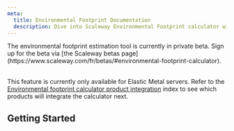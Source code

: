 ```yaml
---
meta:
  title: Environmental Footprint Documentation
  description: Dive into Scaleway Environmental Footprint calculator with our quickstart guide, how-tos, and more.
---
```


<ProductHeader
   productName="Environmental Footprint"
   productLogo="iam"
   description="Scaleway's Environmental footprint calculator Allows you to measure your environmental impact to your use of Scaleway cloud and bare metal services."
   url="/environmental-footprint/additional-content/environmental-footprint-calculator"
   label="Environmental Footprint calculator breakdown"
/>

<Message type="important">
The environmental footprint estimation tool is currently in private beta. Sign up for the beta via [the Scaleway betas page](https://www.scaleway.com/fr/betas/#environmental-footprint-calculator). <br /><br />

This feature is currently only available for Elastic Metal servers. Refer to the [Environmental footprint calculator product integration](/environmental-footprint/additional-content/environmental-footprint-integration) index to see which products will integrate the calculator next.
</Message>

## Getting Started

<Grid>
    <SummaryCard
        title="Concepts"
        icon="information-circle-outline"
        description="Core concepts that give you a better understanding of the Environmental Footprint calculator."
        label="View Concepts"
        url="/environmental-footprint/concepts"
    />
    <SummaryCard
        title="How tos"
        icon="help-circle-outline"
        description="Guides to help you track and manage your Environmental Footprint reports."
        label="View How-tos"
        url="/environmental-footprint/how-to/track-monthly-footprint"
    />
</Grid>